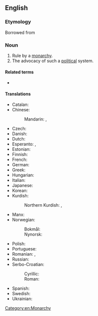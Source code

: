 ==English==
{{wikipedia}}

===Etymology===
Borrowed from {{bor|en|fr|monarchisme}}

===Noun===
{{en-noun|~}}

# Rule by a [[monarchy]].
# The advocacy of such a [[political]] system.

====Related terms====
* {{l|en|monarchist}}

====Translations====
{{trans-top|advocacy of the monarchistic political system}}
* Catalan: {{t|ca|monarquisme|m}}
* Chinese:
*: Mandarin: {{t|cmn|君主主义}}, {{t|cmn|君主主義|tr=jūnzhǔzhǔyì}}
* Czech: {{t|cs|monarchismus|m}}
* Danish: {{t|da|monarkisme|c}}
* Dutch: {{t+|nl|monarchisme|m}}
* Esperanto: {{t|eo|monarĥismo}}, {{t|eo|monarkismo}}
* Estonian: {{t|et|monarhism}}
* Finnish: {{t+|fi|monarkismi}}
* French: {{t+|fr|monarchisme|m}}
* German: {{t|de|Monarchismus|m}}
* Greek: {{t+|el|μοναρχισμός|m}}
* Hungarian: {{t|hu|monarchizmus}}
* Italian: {{t+|it|monarchismo|m}}
* Japanese: {{t|ja|君主主義|tr=く​んしゅ しゅ​ぎ , kunshushugi}}
* Korean: {{t|ko|군주주의}}
* Kurdish:
*: Northern Kurdish: {{t+|kmr|monarşîzm|f}}, {{t+|kmr|keyperestî|f}}
{{trans-mid}}
* Manx: {{t|gv|ard-reeaghys|m}}
* Norwegian:
*: Bokmål: {{t|nb|monarkisme|m}}
*: Nynorsk: {{t|nn|monarkisme|m}}
* Polish: {{t|pl|monarchizm|m}}
* Portuguese: {{t|pt|monarquismo|m}}
* Romanian: {{t+|ro|monarhism|m}}, {{t+|ro|regalism|m}}
* Russian: {{t+|ru|монархизм|m}}
* Serbo-Croatian:
*: Cyrillic: {{t|sh|монархизам|m}}
*: Roman: {{t+|sh|monarhizam|m}}
* Spanish: {{t|es|monarquismo|m}}
* Swedish: {{t|sv|monarkism|c}}
* Ukrainian: {{t|uk|монархізм|m}}
{{trans-bottom}}

[[Category:en:Monarchy]]